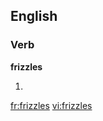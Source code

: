 
==English==

===Verb===
'''frizzles'''

# {{third-person singular of|[[frizzle]]}}

[[fr:frizzles]]
[[vi:frizzles]]